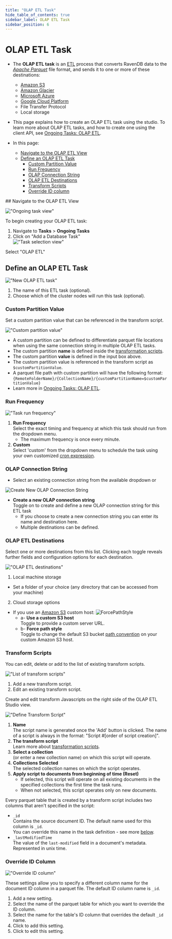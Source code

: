 ```yaml
---
title: "OLAP ETL Task"
hide_table_of_contents: true
sidebar_label: OLAP ETL Task
sidebar_position: 6
---
```



# OLAP ETL Task
<Admonition type="note" title="Note">

* The **OLAP ETL task** is an [ETL](../../../../server/ongoing-tasks/etl/basics.mdx) process that converts RavenDB data to the 
[_Apache Parquet_](https://parquet.apache.org/docs) file format, and sends 
it to one or more of these destinations:  
  * [Amazon S3](https://aws.amazon.com/s3/)
  * [Amazon Glacier](https://aws.amazon.com/glacier/)
  * [Microsoft Azure](https://azure.microsoft.com/)
  * [Google Cloud Platform](https://cloud.google.com/)
  * File Transfer Protocol
  * Local storage

* This page explains how to create an OLAP ETL task using the studio. To 
learn more about OLAP ETL tasks, and how to create one using the client API, 
see [Ongoing Tasks: OLAP ETL](../../../../server/ongoing-tasks/etl/olap.mdx).

* In this page:  
  * [Navigate to the OLAP ETL View](../../../../studio/database/tasks/ongoing-tasks/olap-etl-task.mdx#navigate-to-the-olap-etl-view)
  * [Define an OLAP ETL Task](../../../../studio/database/tasks/ongoing-tasks/olap-etl-task.mdx#define-an-olap-etl-task)
      * [Custom Partition Value](../../../../studio/database/tasks/ongoing-tasks/olap-etl-task.mdx#custom-partition-value)
      * [Run Frequency](../../../../studio/database/tasks/ongoing-tasks/olap-etl-task.mdx#run-frequency)
      * [OLAP Connection String](../../../../studio/database/tasks/ongoing-tasks/olap-etl-task.mdx#olap-connection-string)
      * [OLAP ETL Destinations](../../../../studio/database/tasks/ongoing-tasks/olap-etl-task.mdx#olap-etl-destinations)
      * [Transform Scripts](../../../../studio/database/tasks/ongoing-tasks/olap-etl-task.mdx#transform-scripts)
      * [Override ID column](../../../../studio/database/tasks/ongoing-tasks/olap-etl-task.mdx#override-id-column)

</Admonition>
## Navigate to the OLAP ETL View

!["Ongoing task view"](./assets/olap-etl-1.png)

To begin creating your OLAP ETL task:  

1. Navigate to **Tasks** &gt; **Ongoing Tasks**  
2. Click on "Add a Database Task"  
!["Task selection view"](./assets/olap-etl-2.png)

Select "OLAP ETL"  



## Define an OLAP ETL Task

!["New OLAP ETL task"](./assets/olap-etl-5.png)

1. The name of this ETL task (optional).  
2. Choose which of the cluster nodes will run this task (optional).  



### Custom Partition Value

Set a custom partition value that can be referenced in the transform script.  

!["Custom partition value"](./assets/olap-etl-4.png)

* A custom partition can be defined to differentiate parquet file locations when 
using the same connection string in multiple OLAP ETL tasks.  
* The custom partition **name** is defined inside the [transformation scripts](../../../../studio/database/tasks/ongoing-tasks/olap-etl-task.mdx#transform-scripts).  
* The custom partition **value** is defined in the input box above.  
* The custom partition value is referenced in the transform script as 
`$customPartitionValue`.  
* A parquet file path with custom partition will have the following format:  
    `{RemoteFolderName}/{CollectionName}/{customPartitionName=$customPartitionValue}`  
* Learn more in [Ongoing Tasks: OLAP ETL](../../../../server/ongoing-tasks/etl/olap.mdx#the-custom-partition-value).  


### Run Frequency

!["Task run frequency"](./assets/olap-etl-3.png)

1. **Run Frequency**  
   Select the exact timing and frequency at which this task should run from the dropdown menu.  
    * The maximum frequency is once every minute.  
2. **Custom**  
   Select 'custom' from the dropdown menu to schedule the task using your own customized 
[cron expression](https://docs.oracle.com/cd/E12058_01/doc/doc.1014/e12030/cron_expressions.htm).  


### OLAP Connection String

* Select an existing connection string from the available dropdown or 

![Create New OLAP Connection String](./assets/olap-etl-6.png)

* **Create a new OLAP connection string**  
  Toggle on to create and define a new OLAP connection string for this ETL task  
  * If you choose to create a new connection string you can enter its name and destination here.  
  * Multiple destinations can be defined.  



### OLAP ETL Destinations

Select one or more destinations from this list. Clicking each toggle reveals further 
fields and configuration options for each destination.  

!["OLAP ETL destinations"](./assets/olap-etl-7.png)


 1. Local machine storage  
   - Set a folder of your choice (any directory that can be accessed from your machine)  
 2. Cloud storage options  
   * If you use an [Amazon S3](https://aws.amazon.com/s3/) custom host:
    ![ForcePathStyle](./assets/studio-force-path-style.png)
     * a- **Use a custom S3 host**  
       Toggle to provide a custom server URL.  
     * b- **Force path style**  
       Toggle to change the default S3 bucket [path convention](https://aws.amazon.com/blogs/aws/amazon-s3-path-deprecation-plan-the-rest-of-the-story/) on your custom Amazon S3 host.  


### Transform Scripts

You can edit, delete or add to the list of existing transform scripts.

!["List of transform scripts"](./assets/olap-etl-8.png)

1. Add a new transform script.  
2. Edit an existing transform script.  

Create and edit transform Javascripts on the right side of the OLAP ETL Studio view.

!["Define Transform Script"](./assets/olap-etl-9.png)



1. **Name**  
   The script name is generated once the 'Add' button is clicked. The name of a script 
   is always in the format: "Script #[order of script creation]".  
2. **The transform script**  
   Learn more about [transformation scripts](../../../../server/ongoing-tasks/etl/raven.mdx#transformation-script-options).  
3. **Select a collection**  
   (or enter a new collection name) on which this script will operate.  
4. **Collections Selected**  
   The selected collection names on which the script operates.  
5. **Apply script to documents from beginning of time (Reset)**  
   * If selected, this script will operate on all existing documents in the 
   specified collections the first time the task runs.  
   * When not selected, this script operates only on new documents.  



<Admonition type="info" title="Info">

Every parquet table that is created by a transform script includes two columns that 
aren't specified in the script:  

* `_id`  
  Contains the source document ID. The default name used for this column is `_id`.  
  You can override this name in the task definition - see more 
  [below](../../../../studio/database/tasks/ongoing-tasks/olap-etl-task.mdx#override-id-column).  
* `_lastModifiedTime`  
  The value of the `last-modified` field in a document's metadata. Represented in unix time.  

</Admonition>


### Override ID Column

!["Override ID column"](./assets/olap-etl-10.png)

These settings allow you to specify a different column name for the document ID column 
in a parquet file. The default ID column name is `_id`.  


1. Add a new setting.  
2. Select the name of the parquet table for which you want to override the ID column.  
3. Select the name for the table's ID column that overrides the default `_id` name.  
4. Click to add this setting.  
5. Click to edit this setting.  




